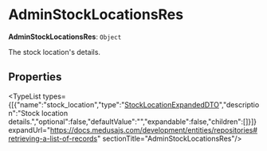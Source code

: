 
# AdminStockLocationsRes

 **AdminStockLocationsRes**: `Object`

The stock location's details.

## Properties

<TypeList types={[{"name":"stock_location","type":"[StockLocationExpandedDTO](../medusa.StockLocationExpandedDTO/page.mdx)","description":"Stock location details.","optional":false,"defaultValue":"","expandable":false,"children":[]}]} expandUrl="https://docs.medusajs.com/development/entities/repositories#retrieving-a-list-of-records" sectionTitle="AdminStockLocationsRes"/>
